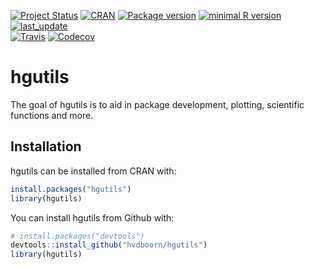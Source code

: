 <!-- START_BADGES -->
[![Project Status](http://www.repostatus.org/badges/latest/active.svg)](http://www.repostatus.org/#active)
[![CRAN](http://www.r-pkg.org/badges/version/hgutils)](https://cran.r-project.org/package=hgutils)
[![Package version](https://img.shields.io/badge/GitHub-0.2.7-orange.svg)](www.github.com/hvdboorn/hgutils)
[![minimal R version](https://img.shields.io/badge/R-v3.2.0+-blue.svg)](https://cran.r-project.org/)
[![last_update](https://img.shields.io/badge/last%20update-2019--09--06-blue.svg)](www.github.com/hvdboorn/hgutils)  
[![Travis](https://travis-ci.org/hvdboorn/hgutils.svg)](https://travis-ci.org/hvdboorn/hgutils)
[![Codecov](https://img.shields.io/codecov/c/github/hvdboorn/hgutils.svg)](https://codecov.io/gh/hvdboorn/hgutils)

<!-- END_BADGES -->

# hgutils

The goal of hgutils is to aid in package development, plotting, scientific functions and more.

## Installation

hgutils can be installed from CRAN with: 

```r
install.packages("hgutils")
library(hgutils)
```

You can install hgutils from Github with:

```r
# install.packages("devtools")
devtools::install_github("hvdboorn/hgutils")
library(hgutils)
```
